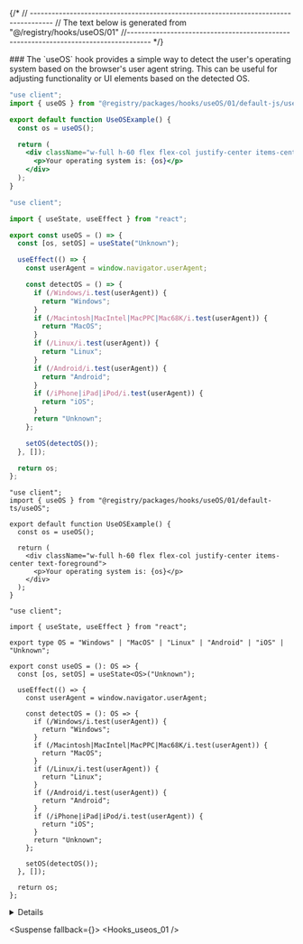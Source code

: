 
{/*
// ------------------------------------------------------------------------------------
    //	The text below is generated from "@/registry/hooks/useOS/01"
//------------------------------------------------------------------------------------
*/}

<Wrapper>
<Title>useOS</Title>
### The `useOS` hook provides a simple way to detect the user's operating system based on the browser's user agent string. This can be useful for adjusting functionality or UI elements based on the detected OS.

<CodeBlock>

```default|js|example.jsx
"use client";
import { useOS } from "@registry/packages/hooks/useOS/01/default-js/useOS";

export default function UseOSExample() {
  const os = useOS();

  return (
    <div className="w-full h-60 flex flex-col justify-center items-center text-foreground">
      <p>Your operating system is: {os}</p>
    </div>
  );
}

```

```default|js|useOS.jsx
"use client";

import { useState, useEffect } from "react";

export const useOS = () => {
  const [os, setOS] = useState("Unknown");

  useEffect(() => {
    const userAgent = window.navigator.userAgent;

    const detectOS = () => {
      if (/Windows/i.test(userAgent)) {
        return "Windows";
      }
      if (/Macintosh|MacIntel|MacPPC|Mac68K/i.test(userAgent)) {
        return "MacOS";
      }
      if (/Linux/i.test(userAgent)) {
        return "Linux";
      }
      if (/Android/i.test(userAgent)) {
        return "Android";
      }
      if (/iPhone|iPad|iPod/i.test(userAgent)) {
        return "iOS";
      }
      return "Unknown";
    };

    setOS(detectOS());
  }, []);

  return os;
};

```

```default|ts|example.tsx
"use client";
import { useOS } from "@registry/packages/hooks/useOS/01/default-ts/useOS";

export default function UseOSExample() {
  const os = useOS();

  return (
    <div className="w-full h-60 flex flex-col justify-center items-center text-foreground">
      <p>Your operating system is: {os}</p>
    </div>
  );
}

```

```default|ts|useOS.tsx
"use client";

import { useState, useEffect } from "react";

export type OS = "Windows" | "MacOS" | "Linux" | "Android" | "iOS" | "Unknown";

export const useOS = (): OS => {
  const [os, setOS] = useState<OS>("Unknown");

  useEffect(() => {
    const userAgent = window.navigator.userAgent;

    const detectOS = (): OS => {
      if (/Windows/i.test(userAgent)) {
        return "Windows";
      }
      if (/Macintosh|MacIntel|MacPPC|Mac68K/i.test(userAgent)) {
        return "MacOS";
      }
      if (/Linux/i.test(userAgent)) {
        return "Linux";
      }
      if (/Android/i.test(userAgent)) {
        return "Android";
      }
      if (/iPhone|iPad|iPod/i.test(userAgent)) {
        return "iOS";
      }
      return "Unknown";
    };

    setOS(detectOS());
  }, []);

  return os;
};

```

</CodeBlock>
<Details>


### Return Table

| Name | Type | Description                                                                                                                   |
| ---- | ---- | ----------------------------------------------------------------------------------------------------------------------------- |
| os   | `OS` | A string representing the detected operating system: `"Windows"`, `"MacOS"`, `"Linux"`, `"Android"`, `"iOS"`, or `"Unknown"`. |

</Details>

<Suspense fallback={<Skeleton className="h-60 rounded-lg" />}>
<Display>
<Hooks_useos_01 />
</Display>
</Suspense>

</Wrapper>
